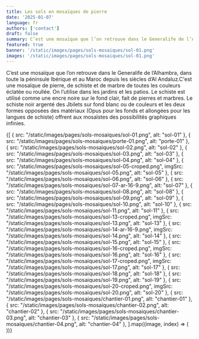 ```yaml
---
title: Les sols en mosaïques de pierre
date: '2025-01-07'
language: fr
authors: ['contact']
draft: false
summary: C’est une mosaïque que l’on retrouve dans le Generalife de l’Alhambra...
featured: true
banner: '/static/images/pages/sols-mosaiques/sol-01.png'
images: '/static/images/pages/sols-mosaiques/sol-01.png'
---
```

C’est une mosaïque que l’on retrouve dans le Generalife de l’Alhambra, dans toute la péninsule Ibérique et au Maroc depuis les siècles d’Al Andaluz.C'est une mosaïque de pierre, de schiste et de marbre de toutes les couleurs éclatée ou roullée. On l’utilise dans les jardins et les patios. Le schiste est utilisé comme une encre noire sur le fond clair, fait de pierres et marbres. Le  schiste noir argenté des Jbilets sur fond blanc ou de couleurs et les deux formes opposées des matériaux (Opus pour les fonds et allongées pour les langues de schiste) offrent aux mosaïstes des possibilités graphiques infinies.

<div className="grid grid-cols-1 md:grid-cols-2 lg:grid-cols-3 gap-2">
  {[
    { src: "/static/images/pages/sols-mosaiques/sol-01.png", alt: "sol-01" },
    { src: "/static/images/pages/sols-mosaiques/porte-01.png", alt: "porte-01" },
    { src: "/static/images/pages/sols-mosaiques/sol-02.png", alt: "sol-02" },
    { src: "/static/images/pages/sols-mosaiques/sol-03.png", alt: "sol-03" },
    { src: "/static/images/pages/sols-mosaiques/sol-04.png", alt: "sol-04" },
    { src: "/static/images/pages/sols-mosaiques/sol-05-croped.png", imgSrc: "/static/images/pages/sols-mosaiques/sol-05.png", alt: "sol-05" },
    { src: "/static/images/pages/sols-mosaiques/sol-06.png", alt: "sol-06" },
    { src: "/static/images/pages/sols-mosaiques/sol-07-ar-16-9.png", alt: "sol-07" },
    { src: "/static/images/pages/sols-mosaiques/sol-08.png", alt: "sol-08" },
    { src: "/static/images/pages/sols-mosaiques/sol-09.png", alt: "sol-09" },
    { src: "/static/images/pages/sols-mosaiques/sol-10.png", alt: "sol-10" },
    { src: "/static/images/pages/sols-mosaiques/sol-11.png", alt: "sol-11" },
    { src: "/static/images/pages/sols-mosaiques/sol-13-croped.png", imgSrc: "/static/images/pages/sols-mosaiques/sol-13.png", alt: "sol-13" },
    { src: "/static/images/pages/sols-mosaiques/sol-14-ar-16-9.png", imgSrc: "/static/images/pages/sols-mosaiques/sol-14.png", alt: "sol-14" },
    { src: "/static/images/pages/sols-mosaiques/sol-15.png", alt: "sol-15" },
    { src: "/static/images/pages/sols-mosaiques/sol-16-croped.png", imgSrc: "/static/images/pages/sols-mosaiques/sol-16.png", alt: "sol-16" },
    { src: "/static/images/pages/sols-mosaiques/sol-17-croped.png", imgSrc: "/static/images/pages/sols-mosaiques/sol-17.png", alt: "sol-17" },
    { src: "/static/images/pages/sols-mosaiques/sol-18.png", alt: "sol-18" },
    { src: "/static/images/pages/sols-mosaiques/sol-19.png", alt: "sol-19" },
    { src: "/static/images/pages/sols-mosaiques/sol-20-croped.png", imgSrc: "/static/images/pages/sols-mosaiques/sol-20.png", alt: "sol-20" },
    { src: "/static/images/pages/sols-mosaiques/chantier-01.png", alt: "chantier-01" },
    { src: "/static/images/pages/sols-mosaiques/chantier-02.png", alt: "chantier-02" },
    { src: "/static/images/pages/sols-mosaiques/chantier-03.png", alt: "chantier-03" },
    { src: "/static/images/pages/sols-mosaiques/chantier-04.png", alt: "chantier-04" },
  ].map((image, index) => (
    <div key={index} className="rounded-lg">
      <FancyBoxImage
        src={image.src}
        alt={image.alt}
        {...(image.imgSrc && { imgSrc: image.imgSrc })}
        width={2912}
        height={1632}
        className="w-full h-full object-cover"
      />
    </div>
  ))}
</div>
